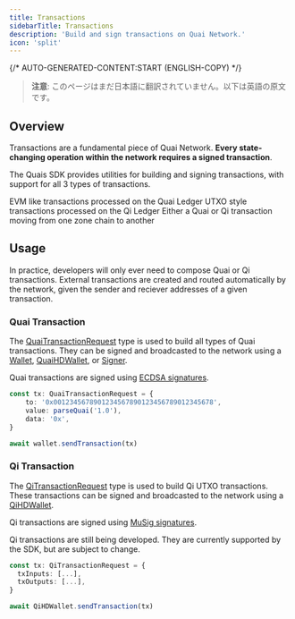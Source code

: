 ```yaml
---
title: Transactions
sidebarTitle: Transactions
description: 'Build and sign transactions on Quai Network.'
icon: 'split'
---
```


{/* AUTO-GENERATED-CONTENT:START (ENGLISH-COPY) */}

> **注意**: このページはまだ日本語に翻訳されていません。以下は英語の原文です。

## Overview

Transactions are a fundamental piece of Quai Network. **Every state-changing operation within the network requires a signed transaction**.

The Quais SDK provides utilities for building and signing transactions, with support for all 3 types of transactions.

<CardGroup cols={3}>
	<Card
		title='Quai Transactions'
		icon='arrow-right'
		href='/sdk/content/classes/QuaiTransaction'
	>
		EVM like transactions processed on the Quai Ledger
	</Card>
	<Card
		title='Qi Transactions'
		icon='arrow-left'
		href='/sdk/content/classes/QiTransaction'
	>
		UTXO style transactions processed on the Qi Ledger
	</Card>
	<Card
		title='External Transactions'
    href='/learn/advanced-introduction/interoperability/etxs'
		icon='right-left'
	>
		Either a Quai or Qi transaction moving from one zone chain to another
	</Card>
</CardGroup>

## Usage

In practice, developers will only ever need to compose Quai or Qi transactions. External transactions are created and routed automatically by the network, given the sender and reciever addresses of a given transaction.

### Quai Transaction

The [QuaiTransactionRequest](/jp/sdk/content/type-aliases/TransactionRequest) type is used to build all types of Quai transactions. They can be signed and broadcasted to the network using a [Wallet](/jp/sdk/content/classes/Wallet), [QuaiHDWallet](/jp/sdk/content/classes/QuaiHDWallet), or [Signer](/jp/sdk/content/classes/Signer).

Quai transactions are signed using [ECDSA signatures](https://en.wikipedia.org/wiki/Elliptic_Curve_Digital_Signature_Algorithm).

```ts
const tx: QuaiTransactionRequest = {
	to: '0x0012345678901234567890123456789012345678',
	value: parseQuai('1.0'),
	data: '0x',
}

await wallet.sendTransaction(tx)
```

### Qi Transaction

The [QiTransactionRequest](/jp/sdk/content/type-aliases/TransactionRequest) type is used to build Qi UTXO transactions. These transactions can be signed and broadcasted to the network using a [QiHDWallet](/jp/sdk/content/classes/QiHDWallet).

Qi transactions are signed using [MuSig signatures](https://bitcoinops.org/en/topics/musig/).

<Warning>
  Qi transactions are still being developed. They are currently supported by the SDK, but are subject to change.
</Warning>

```ts
const tx: QiTransactionRequest = {
  txInputs: [...],
  txOutputs: [...],
}

await QiHDWallet.sendTransaction(tx)
```

